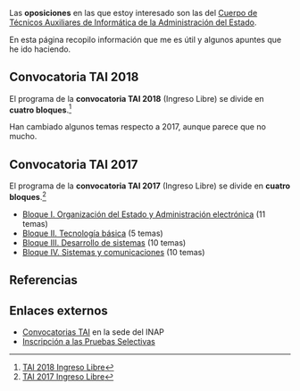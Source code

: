 {{headernoindex|1=Oposiciones}}

Las '''oposiciones''' en las que estoy interesado son las del [https://sede.inap.gob.es/tai Cuerpo de Técnicos Auxiliares de Informática de la Administración del Estado].

En esta página recopilo información que me es útil y algunos apuntes que he ido haciendo.

== Convocatoria TAI 2018 ==

El programa de la '''convocatoria TAI 2018''' (Ingreso Libre) se divide en '''cuatro bloques'''.<ref>[https://sede.inap.gob.es/tai-2018-ingreso-libre TAI 2018 Ingreso Libre]</ref>

Han cambiado algunos temas respecto a 2017, aunque parece que no mucho.

== Convocatoria TAI 2017 ==

El programa de la '''convocatoria TAI 2017''' (Ingreso Libre) se divide en '''cuatro bloques'''.<ref>[https://sede.inap.gob.es/tai-2017-ingreso-libre TAI 2017 Ingreso Libre]</ref>

* [[programa2017-bloque1|Bloque I. Organización del Estado y Administración electrónica]] (11 temas)
* [[programa2017-bloque2|Bloque II. Tecnología básica]] (5 temas)
* [[programa2017-bloque3|Bloque III. Desarrollo de sistemas]] (10 temas)
* [[programa2017-bloque4|Bloque IV. Sistemas y comunicaciones]] (10 temas)

<!--
Cosas a hacer:
* Revisar exámenes anteriores y ver qué temas salen y con qué frecuencia, de los 4 bloques. Generar un temario en base al programa y profundizar en base al análisis de los exámenes.
* Usar tanto recursos web como apuntes o libros de la carrera.

otros textos:

dependencia, violencia de genero, defensor del pueblo, ens (esquema nacional de seguridad), eni (esquema nacional de interoperabilidad), las normas tecnicas de interoperabilidad, 39/2015, 40/2015, reglamento europeo de proteccion de datos

-->

== Referencias ==
{{reflist}}
{{reflist-end}}

== Enlaces externos ==

* [https://sede.inap.gob.es/tai Convocatorias TAI] en la sede del INAP
* [https://ips.redsara.es/IPSC/action/secure/buscarConvocatorias.do Inscripción a las Pruebas Selectivas]

{{oposiciones}}
{{footer}}
